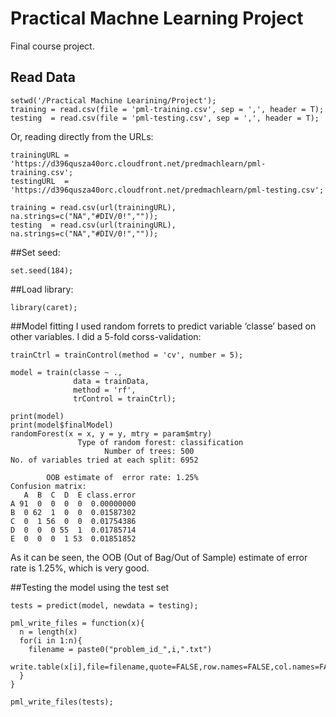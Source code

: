 # Practical Machne Learning Project
Final course project.

## Read Data
```
setwd('/Practical Machine Learining/Project');
training = read.csv(file = 'pml-training.csv', sep = ',', header = T);
testing  = read.csv(file = 'pml-testing.csv', sep = ',', header = T);
```
Or, reading directly from the URLs:

```
trainingURL = 'https://d396qusza40orc.cloudfront.net/predmachlearn/pml-training.csv';
testingURL  = 'https://d396qusza40orc.cloudfront.net/predmachlearn/pml-testing.csv';

training = read.csv(url(trainingURL), na.strings=c("NA","#DIV/0!",""));
testing  = read.csv(url(trainingURL), na.strings=c("NA","#DIV/0!",""));
```

##Set seed:
```
set.seed(184);
```

##Load library:
```
library(caret);
```

##Model fitting
I used random forrets to predict variable 'classe' based on other variables. I did a 5-fold corss-validation:
```
trainCtrl = trainControl(method = 'cv', number = 5);

model = train(classe ~ ., 
              data = trainData, 
              method = 'rf',
              trControl = trainCtrl);

print(model)
print(model$finalModel)
randomForest(x = x, y = y, mtry = param$mtry) 
               Type of random forest: classification
                     Number of trees: 500
No. of variables tried at each split: 6952

        OOB estimate of  error rate: 1.25%
Confusion matrix:
   A  B  C  D  E class.error
A 91  0  0  0  0  0.00000000
B  0 62  1  0  0  0.01587302
C  0  1 56  0  0  0.01754386
D  0  0  0 55  1  0.01785714
E  0  0  0  1 53  0.01851852

```
As it can be seen, the OOB (Out of Bag/Out of Sample) estimate of error rate is 1.25%, which is very good.

##Testing the model using the test set
```
tests = predict(model, newdata = testing);

pml_write_files = function(x){
  n = length(x)
  for(i in 1:n){
    filename = paste0("problem_id_",i,".txt")
    write.table(x[i],file=filename,quote=FALSE,row.names=FALSE,col.names=FALSE)
  }
}

pml_write_files(tests);
```

